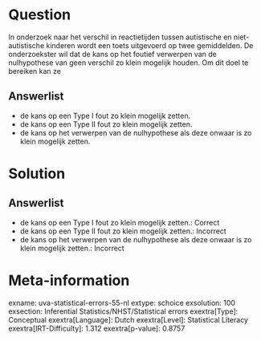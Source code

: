 Question
========

In onderzoek naar het verschil in reactietijden tussen autistische en
niet-autistische kinderen wordt een toets uitgevoerd op twee
gemiddelden. De onderzoekster wil dat de kans op het foutief verwerpen
van de nulhypothese van geen verschil zo klein mogelijk houden. Om dit
doel te bereiken kan ze

Answerlist
----------

* de kans op een Type I fout zo klein mogelijk zetten.
* de kans op een Type II fout zo klein mogelijk zetten.
* de kans op het verwerpen van de nulhypothese als deze onwaar is zo klein mogelijk zetten.

Solution
========

Answerlist
----------

* de kans op een Type I fout zo klein mogelijk zetten.: Correct
* de kans op een Type II fout zo klein mogelijk zetten.: Incorrect
* de kans op het verwerpen van de nulhypothese als deze onwaar is zo klein mogelijk zetten.: Incorrect

Meta-information
================
exname: uva-statistical-errors-55-nl
extype: schoice
exsolution: 100
exsection: Inferential Statistics/NHST/Statistical errors
exextra[Type]: Conceptual
exextra[Language]: Dutch
exextra[Level]: Statistical Literacy
exextra[IRT-Difficulty]: 1.312
exextra[p-value]: 0.8757
